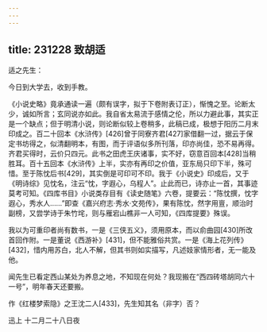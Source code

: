 ```yaml
---
---
---
```

title: 231228 致胡适
---




适之先生：

今日到大学去，收到手教。

《小说史略》竟承通读一遍（颇有误字，拟于下卷附表订正），惭愧之至。论断太少，诚如所言；玄同说亦如此。我自省太易流于感情之伦，所以力避此事，其实正是一个缺点；但于明清小说，则论断似较上卷稍多，此稿已成，极想于阳历二月末印成之。百二十回本《水浒传》[426]曾于同寮齐君[427]家借翻一过，据云于保定书坊得之，似清翻明本，有图，而于评语似多所刊落，印亦尚佳，恐不易再得。齐君买得时，云价只四元。此书之田虎王庆诸事，实不好，窃意百回本[428]当稍胜耳。百十五回本《水浒传》上半，实亦有再印之价值，亚东局只印下半，殊可惜。至于陈忱后书[429]，其实倒是可印可不印。我于《小说史》印成后，又于《明诗综》见忱名，注云“忱，字遐心，乌程人”。止此而已，诗亦止一首，其事迹莫考可知。《四库书目》小说类存目有《读史随笔》六卷，提要云：“陈忱撰，忱字遐心，秀水人……”即查《嘉兴府志·秀水·文苑传》，果有陈忱，然字用亶，顺治时副榜，又尝学诗于朱竹垞，则与雁宕山樵非一人可知，《四库提要》殊误。

我以为可重印者尚有数书，一是《三侠五义》，须用原本，而以俞曲园[430]所改首回作附。一是董说《西游补》[431]，但不能雅俗共赏。一是《海上花列传》[432]，惜内用苏白，北人不解，但其书则如实描写，凡述妓家情形者，无一能及他。

闻先生已看定西山某处为养息之地，不知现在何处？我现搬在“西四砖塔胡同六十一号”，明年春天还要搬。

作《红楼梦索隐》之王沈二人[433]，先生知其名（非字）否？

迅上 十二月二十八日夜